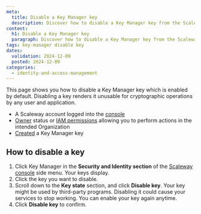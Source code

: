 ```yaml
---
meta:
  title: Disable a Key Manager key
  description: Discover how to disable a Key Manager key from the Scaleway console.
content:
  h1: Disable a Key Manager key
  paragraph: Discover how to disable a Key Manager key from the Scaleway console.
tags: key-manager disable key
dates:
  validation: 2024-12-09
  posted: 2024-12-09
categories:
  - identity-and-access-management
---
```


This page shows you how to disable a Key Manager key which is enabled by default. Disabling a key renders it unusable for cryptographic operations by any user and application.


<Macro id="requirements" />

- A Scaleway account logged into the [console](https://console.scaleway.com)
- [Owner](/identity-and-access-management/iam/concepts/#owner) status or [IAM permissions](/identity-and-access-management/iam/concepts/#permission) allowing you to perform actions in the intended Organization
- [Created](/identity-and-access-management/key-manager/how-to/create-km-key/) a Key Manager key

## How to disable a key

1. Click Key Manager in the **Security and Identity section** of the [Scaleway console](https://console.scaleway.com) side menu. Your keys display.
2. Click the key you want to disable.
3. Scroll down to the **Key state** section, and click **Disable key**.
    <Message type="important">
     Your key might be used by third-party programs. Disabling it could cause your services to stop working. You can enable your key again anytime.
    </Message>
4. Click **Disable key** to confirm.
